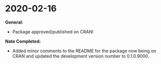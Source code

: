 # 2020-02-16 {#feb16}

**General:**

- Package approved/published on CRAN!

**Nate Completed:**  

- Added minor comments to the README for the package now being on CRAN and updated the development version number to 0.1.0.9000.

